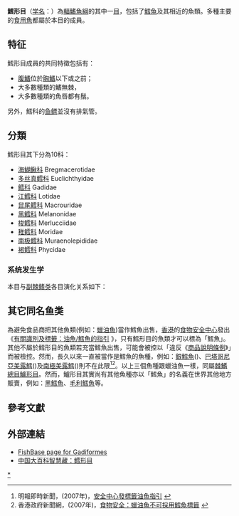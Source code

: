 {{AutoTaxobox
| fossil_range = {{fossilrange|63|0}}
| image = Faroe stamp 080 tusk.jpg
| image_caption = 在一張[[法羅群島|法羅群島]]郵票上的[[單鰭鱈|單鰭鱈]]（''Brosme brosme''）亦是鱈魚目的成員，屬於[[江鱈科|江鱈科]]
| taxon = Gadiformes
| subdivision_ranks = [[科|科]]
| subdivision = 见内文
|synonyms=*Anacanthini
}}
'''鱈形目'''（[[学名|学名]]：{{lang|la|Gadiformes}}）為[[輻鰭魚綱|輻鰭魚綱]]的其中一[[目_(生物)|目]]，包括了[[鱈魚|鱈魚]]及其相近的魚類。多種主要的[[食用魚|食用魚]]都屬於本目的成員。{{r|Cohen1990}}

==特征==
鱈形目成員的共同特徵包括有：
* [[腹鰭|腹鰭]]位於[[胸鰭|胸鰭]]以下或之前；
* 大多數種類的鰭無棘，
* 大多數種類的魚唇都有鬚。

另外，鱈科的[[鱼鳔|鱼鳔]]並沒有排氣管。

== 分類 ==
鱈形目其下分為10科：
*[[海鰗鳅科|海鰗鳅科]] Bregmacerotidae
*[[多丝真鳕科|多丝真鳕科]] Euclichthyidae
*[[鳕科|鳕科]] Gadidae
*[[江鳕科|江鳕科]] Lotidae
*[[鼠尾鳕科|鼠尾鳕科]] Macrouridae
*[[黑鳕科|黑鳕科]] Melanonidae
*[[梭鳕科|梭鳕科]] Merlucciidae
*[[稚鳕科|稚鳕科]] Moridae
*[[南极鳕科|南极鳕科]] Muraenolepididae
*[[褐鳕科|褐鳕科]] Phycidae

===系统发生学===
本目与[[副棘鳍类|副棘鳍类]]各目演化关系如下{{r|deepfin}}：
{{副棘鳍类支序分类法}}

==其它同名鱼类==
為避免食品商把其他魚類(例如：[[蠟油魚|蠟油魚]])當作鱈魚出售，[[香港|香港]]的[[食物安全中心|食物安全中心]]發出《[http://www.cfs.gov.hk/tc_chi/food_leg/files/oil_fish_guideline_070723.pdf 有關識別及標籤：油魚/鱈魚的指引] {{Wayback|url=http://www.cfs.gov.hk/tc_chi/food_leg/files/oil_fish_guideline_070723.pdf |date=20081204185023 }}》，只有鱈形目的魚類才可以標為「鱈魚」。其他不屬於鱈形目的魚類若充當鱈魚出售，可能會被控以「違反《[[商品說明條例|商品說明條例]]》」而被檢控。然而，長久以來一直被當作是鱈魚的魚種，例如：[[銀鱈魚|銀鱈魚]]({{lang|la|''Anoplopoma fimbria''}})、[[巴塔哥尼亞美露鱈|巴塔哥尼亞美露鱈]]({{lang|la|''Dissostichus eleginoides''}})及[[南極美露鱈|南極美露鱈]]({{lang|la|''Dissostichus mawsoni ''}})則不在此限<ref>明報即時新聞，(2007年)，[http://www.mpinews.com/htm/INews/20070816/gb41719c.htm 安全中心發標籤油魚指引] {{webarchive|url=https://web.archive.org/web/20070927230127/http://www.mpinews.com/htm/INews/20070816/gb41719c.htm |date=2007-09-27 }}</ref><ref>香港政府新聞網，(2007年)，[http://www.news.gov.hk/tc/category/healthandcommunity/070816/html/070816tc05005.htm 食物安全：蠟油魚不可採用鱈魚標籤] {{webarchive|url=https://web.archive.org/web/20070930031433/http://www.news.gov.hk/tc/category/healthandcommunity/070816/html/070816tc05005.htm |date=2007-09-30 }}</ref>。以上三個魚種跟蠟油魚一樣，同屬[[棘鰭總目|棘鰭總目]][[鱸形目|鱸形目]]。然而，鱸形目其實尚有其他魚種亦以「鱈魚」的名義在世界其他地方販賣，例如：[[黑鱈魚|黑鱈魚]]、[[毛利鱈魚|毛利鱈魚]]等。

== 參考文獻 ==
{{reflist|refs=
<ref name=Cohen1990>D.M. Cohen, T. Inada, T. Iwamoto and N. Scialabba, (1990年)，''FAO species catalogue''. Vol. 10. ''Gadiform fishes of the world (Order Gadiformes). An annotated and illustrated catalogue of cods, hakes, grenadiers and other gadiform fishes known to date''. ''FAO Fisheries Synopsis'' 10 (125)</ref>
<ref name=deepfin>{{Betancur-R et al., 2017}}</ref>
}}

== 外部連結 ==
* [http://www.fishbase.org/Summary/OrdersSummary.cfm?order=Gadiformes FishBase page for Gadiformes] {{Wayback|url=http://www.fishbase.org/Summary/OrdersSummary.cfm?order=Gadiformes |date=20140203031306 }}
* [https://archive.is/NcKtk 中国大百科智慧藏：鳕形目]

{{wikispecies|Gadiformes}}

{{輻鰭魚}}
{{Taxonbar|from=Q216241}}

[[Category:鱈形目|*]]